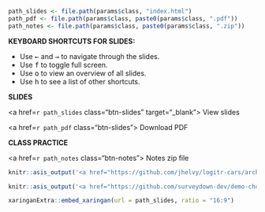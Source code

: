 
```r
path_slides <- file.path(params$class, "index.html")
path_pdf <- file.path(params$class, paste0(params$class, ".pdf"))
path_notes <- file.path(params$class, paste0(params$class, ".zip"))
```

::: {.grid}

::: {.g-col-6}

**KEYBOARD SHORTCUTS FOR SLIDES:**

- Use <kbd>←</kbd> and <kbd>→</kbd> to navigate through the slides.
- Use <kbd>f</kbd> to toggle full screen.
- Use <kbd>o</kbd> to view an overview of all slides.
- Use <kbd>h</kbd> to see a list of other shortcuts.

:::

::: {.g-col-3}

::: {.class-buttons}

**SLIDES**

<a href=`r path_slides` class="btn-slides" target="_blank"><i class="fas fa-external-link-alt"></i> View slides</a>

<a href=`r path_pdf` class="btn-slides"><i class="fas fa-file-pdf"></i> Download PDF</a>

:::

:::

::: {.g-col-3}

::: {.class-buttons}

**CLASS PRACTICE**

<a href=`r path_notes` class="btn-notes"><i class="fas fa-download"></i> Notes zip file</a>

```r
knitr::asis_output('<a href="https://github.com/jhelvy/logitr-cars/archive/refs/heads/main.zip" class="btn-notes"><i class="fas fa-download"></i> logitr-cars</a>')
```

```r
knitr::asis_output('<a href="https://github.com/surveydown-dev/demo-choice-based-conjoint/archive/refs/heads/main.zip" class="btn-notes"><i class="fas fa-download"></i> surveydown</a>')
```

:::

:::

:::

```r
xaringanExtra::embed_xaringan(url = path_slides, ratio = "16:9")
```
